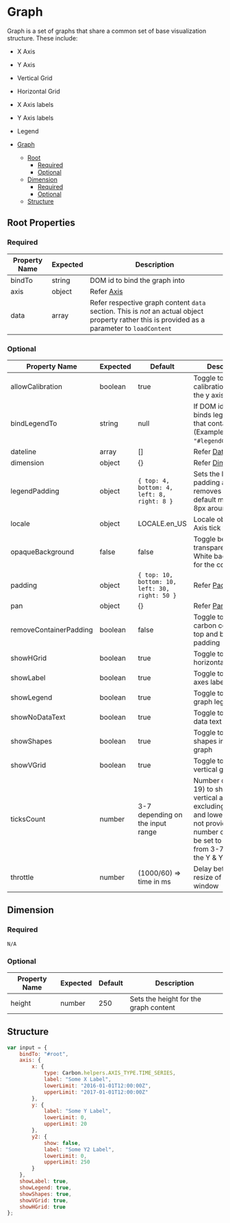 # Graph

Graph is a set of graphs that share a common set of base visualization structure. These include:

-   X Axis
-   Y Axis
-   Vertical Grid
-   Horizontal Grid
-   X Axis labels
-   Y Axis labels
-   Legend

-   [Graph](#Graph)
    -   [Root](#root)
        -   [Required](#required)
        -   [Optional](#optional)
    -   [Dimension](#dimension)
        -   [Required](#required-1)
        -   [Optional](#optional-1)
    -   [Structure](#structure)
## Root Properties

### Required

| Property Name | Expected | Description                                                                                                                                    |
| ------------- | -------- | ---------------------------------------------------------------------------------------------------------------------------------------------- |
| bindTo        | string   | DOM id to bind the graph into                                                                                                                  |
| axis          | object   | Refer [Axis](../helpers/Axes.md)                                                                                                               |
| data          | array    | Refer respective graph content `data` section. This is _not_ an actual object property rather this is provided as a parameter to `loadContent` |

### Optional

| Property Name          | Expected | Default                                        | Description                                                                                                                                                                                 |
| ---------------------- | -------- | ---------------------------------------------- | ------------------------------------------------------------------------------------------------------------------------------------------------------------------------------------------- |
| allowCalibration       | boolean  | true                                           | Toggle to allow calibration to adjust the y axis                                                                                                                                            |
| bindLegendTo           | string   | null                                           | If DOM id provided, binds legend into that container (Example: `"#legendContainer"`)                                                                                                        |
| dateline               | array    | []                                             | Refer [Dateline](../helpers/Dateline.md)                                                                                                                                                    |
| dimension              | object   | {}                                             | Refer [Dimension](#dimension)                                                                                                                                                               |
| legendPadding          | object   | `{ top: 4, bottom: 4, left: 8, right: 8 }`     | Sets the legend padding and removes the carbon default margin of 8px around legend                                                                                                          |
| locale                 | object   | LOCALE.en_US                                   | Locale object for X-Axis tick values                                                                                                                                                        |
| opaqueBackground       | false    | false                                          | Toggle between a transparent or White background for the container                                                                                                                          |
| padding                | object   | `{ top: 10, bottom: 10, left: 30, right: 50 }` | Refer [Padding](../controls/Padding.md)                                                                                                                                                     |
| pan                    | object   | {}                                             | Refer [Panning](../controls/Panning.md)                                                                                                                                                     |
| removeContainerPadding | boolean  | false                                          | Toggle to remove carbon container top and bottom padding                                                                                                                                    |
| showHGrid              | boolean  | true                                           | Toggle to show horizontal grid                                                                                                                                                              |
| showLabel              | boolean  | true                                           | Toggle to show axes labels                                                                                                                                                                  |
| showLegend             | boolean  | true                                           | Toggle to show graph legend                                                                                                                                                                 |
| showNoDataText         | boolean  | true                                           | Toggle to show no data text                                                                                                                                                                 |
| showShapes             | boolean  | true                                           | Toggle to show shapes in the line graph                                                                                                                                                     |
| showVGrid              | boolean  | true                                           | Toggle to show vertical grid                                                                                                                                                                |
| ticksCount             | number   | 3-7 depending on the input range               | Number of ticks (0-19) to show on the vertical axes, excluding the upper and lower limits, if not provided, the number of ticks will be set to a value from 3-7, based on the Y & Y2 range. |
| throttle               | number   | (1000/60) => time in ms                        | Delay between resize of a browser window                                                                                                                                                    |

## Dimension

### Required

`N/A`

### Optional

| Property Name | Expected | Default | Description                           |
| ------------- | -------- | ------- | ------------------------------------- |
| height        | number   | 250     | Sets the height for the graph content |

## Structure

```javascript
var input = {
    bindTo: "#root",
    axis: {
        x: {
            type: Carbon.helpers.AXIS_TYPE.TIME_SERIES,
            label: "Some X Label",
            lowerLimit: "2016-01-01T12:00:00Z",
            upperLimit: "2017-01-01T12:00:00Z"
        },
        y: {
            label: "Some Y Label",
            lowerLimit: 0,
            upperLimit: 20
        },
        y2: {
            show: false,
            label: "Some Y2 Label",
            lowerLimit: 0,
            upperLimit: 250
        }
    },
    showLabel: true,
    showLegend: true,
    showShapes: true,
    showVGrid: true,
    showHGrid: true
};
```

